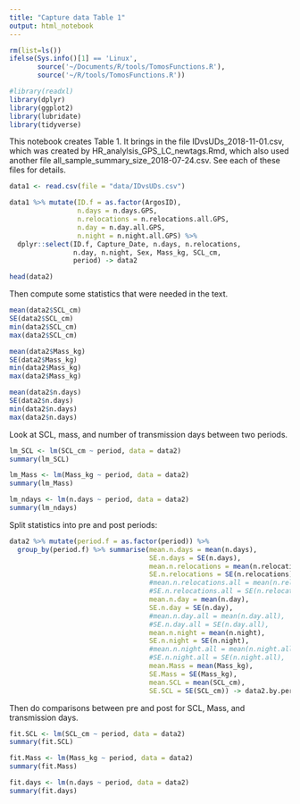 ```yaml
---
title: "Capture data Table 1"
output: html_notebook
---
```



```r
rm(list=ls())
ifelse(Sys.info()[1] == 'Linux',
       source('~/Documents/R/tools/TomosFunctions.R'),
       source('~/R/tools/TomosFunctions.R'))

#library(readxl)
library(dplyr)
library(ggplot2)
library(lubridate)
library(tidyverse)
```

This notebook creates Table 1. It brings in the file IDvsUDs_2018-11-01.csv, which was created by HR_analylsis_GPS_LC_newtags.Rmd, which also used another file all_sample_summary_size_2018-07-24.csv. See each of these files for details. 

```r

data1 <- read.csv(file = "data/IDvsUDs.csv")

data1 %>% mutate(ID.f = as.factor(ArgosID),
                 n.days = n.days.GPS,
                 n.relocations = n.relocations.all.GPS,
                 n.day = n.day.all.GPS,
                 n.night = n.night.all.GPS) %>%
  dplyr::select(ID.f, Capture_Date, n.days, n.relocations,
                n.day, n.night, Sex, Mass_kg, SCL_cm,
                period) -> data2

head(data2)
```

Then compute some statistics that were needed in the text.

```r
mean(data2$SCL_cm)
SE(data2$SCL_cm)
min(data2$SCL_cm)
max(data2$SCL_cm)

mean(data2$Mass_kg)
SE(data2$Mass_kg)
min(data2$Mass_kg)
max(data2$Mass_kg)

mean(data2$n.days)
SE(data2$n.days)
min(data2$n.days)
max(data2$n.days)
```

Look at SCL, mass, and number of transmission days between two periods.

```r
lm_SCL <- lm(SCL_cm ~ period, data = data2)
summary(lm_SCL)
```

```r
lm_Mass <- lm(Mass_kg ~ period, data = data2)
summary(lm_Mass)
```

```r
lm_ndays <- lm(n.days ~ period, data = data2)
summary(lm_ndays)
```


Split statistics into pre and post periods:
```r
data2 %>% mutate(period.f = as.factor(period)) %>%
  group_by(period.f) %>% summarise(mean.n.days = mean(n.days),
                                   SE.n.days = SE(n.days),
                                   mean.n.relocations = mean(n.relocations),
                                   SE.n.relocations = SE(n.relocations),
                                   #mean.n.relocations.all = mean(n.relocations.all),
                                   #SE.n.relocations.all = SE(n.relocations.all),
                                   mean.n.day = mean(n.day),
                                   SE.n.day = SE(n.day),
                                   #mean.n.day.all = mean(n.day.all),
                                   #SE.n.day.all = SE(n.day.all),
                                   mean.n.night = mean(n.night),
                                   SE.n.night = SE(n.night),
                                   #mean.n.night.all = mean(n.night.all),
                                   #SE.n.night.all = SE(n.night.all),
                                   mean.Mass = mean(Mass_kg),
                                   SE.Mass = SE(Mass_kg),
                                   mean.SCL = mean(SCL_cm),
                                   SE.SCL = SE(SCL_cm)) -> data2.by.period
```


Then do comparisons between pre and post for SCL, Mass, and transmission days.

```r
fit.SCL <- lm(SCL_cm ~ period, data = data2)
summary(fit.SCL)
```

```r
fit.Mass <- lm(Mass_kg ~ period, data = data2)
summary(fit.Mass)
```

```r
fit.days <- lm(n.days ~ period, data = data2)
summary(fit.days)
```




